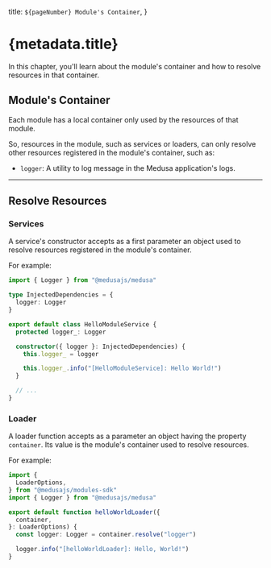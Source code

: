   title: `${pageNumber} Module's Container`,
}

# {metadata.title}

In this chapter, you'll learn about the module's container and how to resolve resources in that container.

## Module's Container

Each module has a local container only used by the resources of that module.

So, resources in the module, such as services or loaders, can only resolve other resources registered in the module's container, such as:

- `logger`: A utility to log message in the Medusa application's logs.

---

## Resolve Resources

### Services

A service's constructor accepts as a first parameter an object used to resolve resources registered in the module's container.

For example:

```ts highlights={[["4"], ["10"]]}
import { Logger } from "@medusajs/medusa"

type InjectedDependencies = {
  logger: Logger
}

export default class HelloModuleService {
  protected logger_: Logger

  constructor({ logger }: InjectedDependencies) {
    this.logger_ = logger

    this.logger_.info("[HelloModuleService]: Hello World!")
  }

  // ...
}
```

### Loader

A loader function accepts as a parameter an object having the property `container`. Its value is the module's container used to resolve resources.

For example:

```ts highlights={[["9"]]}
import {
  LoaderOptions,
} from "@medusajs/modules-sdk"
import { Logger } from "@medusajs/medusa"

export default function helloWorldLoader({
  container,
}: LoaderOptions) {
  const logger: Logger = container.resolve("logger")

  logger.info("[helloWorldLoader]: Hello, World!")
}
```
